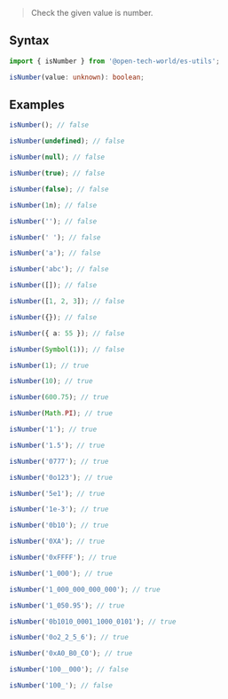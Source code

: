 > Check the given value is number.

## Syntax

```ts
import { isNumber } from '@open-tech-world/es-utils';

isNumber(value: unknown): boolean;
```

## Examples

```ts
isNumber(); // false

isNumber(undefined); // false

isNumber(null); // false

isNumber(true); // false

isNumber(false); // false

isNumber(1n); // false

isNumber(''); // false

isNumber(' '); // false

isNumber('a'); // false

isNumber('abc'); // false

isNumber([]); // false

isNumber([1, 2, 3]); // false

isNumber({}); // false

isNumber({ a: 55 }); // false

isNumber(Symbol(1)); // false

isNumber(1); // true

isNumber(10); // true

isNumber(600.75); // true

isNumber(Math.PI); // true

isNumber('1'); // true

isNumber('1.5'); // true

isNumber('0777'); // true

isNumber('0o123'); // true

isNumber('5e1'); // true

isNumber('1e-3'); // true

isNumber('0b10'); // true

isNumber('0XA'); // true

isNumber('0xFFFF'); // true

isNumber('1_000'); // true

isNumber('1_000_000_000_000'); // true

isNumber('1_050.95'); // true

isNumber('0b1010_0001_1000_0101'); // true

isNumber('0o2_2_5_6'); // true

isNumber('0xA0_B0_C0'); // true

isNumber('100__000'); // false

isNumber('100_'); // false

```
